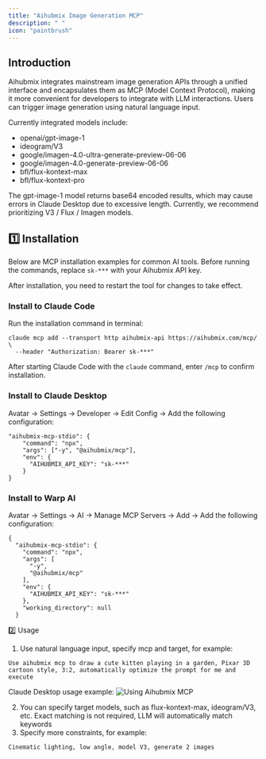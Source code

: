 ```yaml
---
title: "Aihubmix Image Generation MCP"
description: " "
icon: "paintbrush"
---
```


## Introduction

Aihubmix integrates mainstream image generation APIs through a unified interface and encapsulates them as MCP (Model Context Protocol), making it more convenient for developers to integrate with LLM interactions. Users can trigger image generation using natural language input.

Currently integrated models include:

- openai/gpt-image-1
- ideogram/V3
- google/imagen-4.0-ultra-generate-preview-06-06
- google/imagen-4.0-generate-preview-06-06
- bfl/flux-kontext-max
- bfl/flux-kontext-pro


<Note>
  The gpt-image-1 model returns base64 encoded results, which may cause errors in Claude Desktop due to excessive length. Currently, we recommend prioritizing V3 / Flux / Imagen models.
</Note>

## 1️⃣ Installation

Below are MCP installation examples for common AI tools. Before running the commands, replace `sk-***` with your Aihubmix API key.

After installation, you need to restart the tool for changes to take effect.

### Install to Claude Code

Run the installation command in terminal:

```shell
claude mcp add --transport http aihubmix-api https://aihubmix.com/mcp/ \
  --header "Authorization: Bearer sk-***" 
```

After starting Claude Code with the `claude` command, enter `/mcp` to confirm installation.

### Install to Claude Desktop

Avatar → Settings → Developer → Edit Config → Add the following configuration:

```shell
"aihubmix-mcp-stdio": {
    "command": "npx",
    "args": ["-y", "@aihubmix/mcp"],
    "env": {
      "AIHUBMIX_API_KEY": "sk-***"
    }
}
```

### Install to Warp AI

Avatar → Settings → AI → Manage MCP Servers → Add → Add the following configuration:

```shell
{
  "aihubmix-mcp-stdio": {
    "command": "npx",
    "args": [
      "-y",
      "@aihubmix/mcp"
    ],
    "env": {
      "AIHUBMIX_API_KEY": "sk-***"
    },
    "working_directory": null
  }
```

2️⃣ Usage

1. Use natural language input, specify mcp and target, for example:
```shell prompt
Use aihubmix mcp to draw a cute kitten playing in a garden, Pixar 3D cartoon style, 3:2, automatically optimize the prompt for me and execute
```
Claude Desktop usage example:
![Using Aihubmix MCP](../../public/cn/aihubmix-mcp.png)  

2. You can specify target models, such as flux-kontext-max, ideogram/V3, etc. Exact matching is not required, LLM will automatically match keywords
3. Specify more constraints, for example:
```shell prompt
Cinematic lighting, low angle, model V3, generate 2 images
```